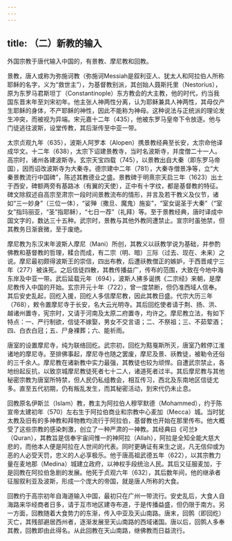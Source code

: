 ```yaml
---
---
---
```

title: （二）新教的输入
---



外国宗教于唐代输入中国的，有景教、摩尼教和回教。

景教，唐人或称为弥施诃教（弥施诃Messiah是叙利亚人、犹太人和阿拉伯人所称耶稣的名字，义为“救世主”），为基督教别派，其创始人聂斯托里（Nestorius），原为东罗马君斯坦丁（Constantinople）东方教会的大主教，他的时代，约当我国东晋末年至刘宋初年。他主张人神两性分离，认为耶稣兼具人神两性，其母仅产生耶稣的身体，不产耶稣的神性，因此不能称为神母。这种说法与正统派的理论发生冲突，而被视为异端。宋元嘉十二年（435），他被东罗马皇帝下令放逐。他与门徒逃往波斯，设堂传教，其后渐传至中亚一带。

太宗贞观九年（635），波斯人阿罗本（Alopen）携景教经典至长安，太宗命他译成华文。十二年（638），太宗下诏建景教寺，当时名波斯寺，并度僧二十一人。高宗时，诸州各建波斯寺。玄宗天宝四载（745），以景教出自大秦（即东罗马帝国），因而诏改波斯寺为大秦寺。德宗建中二年（781），大秦寺僧景净等，立“大秦景教流行中国碑”，陈述其教德业之盛。景教碑于明熹宗天启三年（1623）出土于西安，碑额两旁有基路冰（有翼的天使），正中有十字纹，都是基督教的特征。碑文除叙述自高宗至肃宗一段时间景教流布的情形，并言及若干教义及仪节，诸如“三一妙身”（三位一体），“娑殚（撒旦、魔鬼）施妄”，“室女诞圣于大秦”（“室女”指玛丽亚，“圣”指耶稣），“七日一荐”（礼拜）等。至于景教经典，唐时译成中国文字的，数达三十五种。武宗时，景教与其他外教同遭禁止。宣宗时虽弛禁，但其教务日渐衰微，至于废绝。

摩尼教为东汉末年波斯人摩尼（Mani）所创，其教义以祅教学说为基础，并参酌佛教和基督教的哲理，糅合而成，有二宗（明、暗）三际（过去、现在、未来）之说。摩尼最初颇得波斯王的崇信，四出布教，后遭祅教僧正的嫉妒，于西晋咸宁三年（277）被诛死。之后信徒四散，其教传播益广，传布的范围，大致在今地中海东岸及中亚一带。武后延载元年（694），波斯人拂多诞携《二宗经》来朝，是摩尼教传入中国的开始。玄宗开元十年（722），曾一度禁断，但仍准西域人信奉。其后安史乱起，回纥入援，回纥人多信摩尼教，因此其教日盛。代宗大历三年（768），敕令置摩尼寺于长安，名大云光明寺。其后回纥使者请于荆、扬、洪、越诸州置寺，宪宗时，又请于河南及太原二府置寺，均许之。摩尼教立法，有如下特点：一、严行制欲，信徒不嫁娶，男女不交言语；二、不祭祖；三、不茹荤酒；四、白衣白冠；五、尸身裸葬；六、能祈雨。

唐室的设置摩尼寺，纯为联络回纥。武宗初，回纥为黠戛斯所灭，唐室乃敕停江淮诸地的摩尼寺。至排佛事起，摩尼寺也随之罢废，摩尼及景、祅教徒，被勒令还俗的三千余人。摩尼教在诸新教中实力最强，其教徒也较为顽悍。自遭武宗禁止，各地纷起反抗，以致京城摩尼教徒死者七十二人，诸道死者过半。其后摩尼教与其他秘密宗教为唐室所特禁，但人民仍私组教会，相互传习，西北及东南地区信徒尤多。直至五代初期，仍有叛乱发生，而其秘密活动，到宋代仍未止息。

回教原名伊斯兰（Islam）教，教主为阿拉伯人穆罕默德（Mohammed），约于陈宣帝太建初年（570）左右生于阿拉伯商业和宗教中心麦加（Mecca）城。当时犹太教及旧有的多神教和拜物教均流行于阿拉伯，基督教也开始在那里传布。他大概受了这些宗教的感染刺激，创立了一种严肃的一神教。其经典曰《可兰》（Quran），其教旨是信奉宇宙间惟一的神阿拉（Allah），阿拉是全知全能大慈大悲的，而他本人便是阿拉在人世间的代表。同时更确证有来生之说，凡无信仰或为恶的人必受天罚，忠义的人必享极乐。他于唐高祖武德五年（622），以其宗教力量在麦地那（Medina）城建立政府，以神权手段统治人民。其后又征服麦加，于是回教在阿拉伯急剧的发展。他死于贞观六年（632），其后数年间，他的继承者征服叙利亚及波斯，形成一个庞大的帝国，就是唐人所称的大食。

回教约于高宗初年自海道输入中国，最初只在广州一带流行。安史乱后，大食人自海路来华经商者日多，请于互市地区建寺布道，于是传播益盛，但仍限于南方。另一方面，回教随着大食势力的东渐，传入中亚及天山南路。唐末，回鹘（即回纥）灭亡，其残部避居西州者，逐渐发展至天山南路的西域诸国。唐以后，回鹘人多奉其教，回教即由此得名。从此回教在天山南路，继佛教而日益流行。